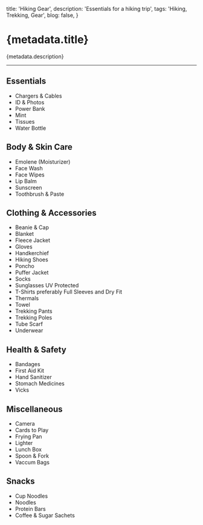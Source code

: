 
  title: 'Hiking Gear',
  description: 'Essentials for a hiking trip',
  tags: 'Hiking, Trekking, Gear',
  blog: false,
}

# {metadata.title}

{metadata.description}

---

## Essentials

- Chargers & Cables
- ID & Photos
- Power Bank
- Mint
- Tissues
- Water Bottle

## Body & Skin Care

- Emolene (Moisturizer)
- Face Wash
- Face Wipes
- Lip Balm
- Sunscreen
- Toothbrush & Paste

## Clothing & Accessories

- Beanie & Cap
- Blanket
- Fleece Jacket
- Gloves
- Handkerchief
- Hiking Shoes
- Poncho
- Puffer Jacket
- Socks
- Sunglasses UV Protected
- T-Shirts preferably Full Sleeves and Dry Fit
- Thermals
- Towel
- Trekking Pants
- Trekking Poles
- Tube Scarf
- Underwear

## Health & Safety

- Bandages
- First Aid Kit
- Hand Sanitizer
- Stomach Medicines
- Vicks

## Miscellaneous

- Camera
- Cards to Play
- Frying Pan
- Lighter
- Lunch Box
- Spoon & Fork
- Vaccum Bags

## Snacks

- Cup Noodles
- Noodles
- Protein Bars
- Coffee & Sugar Sachets
